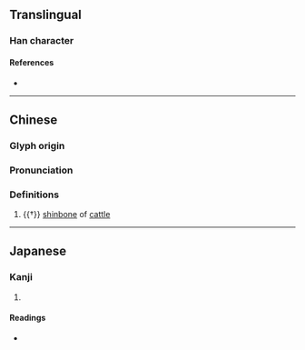 {{character info}}
==Translingual==

===Han character===
{{Han char|rn=93|rad=牛|as=07|sn=11|four=21511|canj=HQMVM|ids=⿰牜巠}}

====References====
* {{Han ref|kx=0700.300|dkj=20023|dj=1114.090|hdz=31810.130|uh=727C|ud=29308|bh=D65E|bd=54878}}

----

==Chinese==
{{zh-forms|s=𰠲}}

===Glyph origin===
{{Han etym}}

===Pronunciation===
{{zh-pron
|m=kēng
|c=hang1
|mc=y
|oc=y
|cat=n
}}

===Definitions===
{{zh-hanzi}}

# {{†}} [[shinbone]] of [[cattle]]

----

==Japanese==

===Kanji===
{{ja-kanji|grade=|rs=牛07}}

# {{rfdef|ja|sort=牛07}}

====Readings====
* {{ja-readings|on=[[こう]] (kō), [[きょう]] (kyō), [[かん]] (kan), [[けん]] (ken)|kun=}}